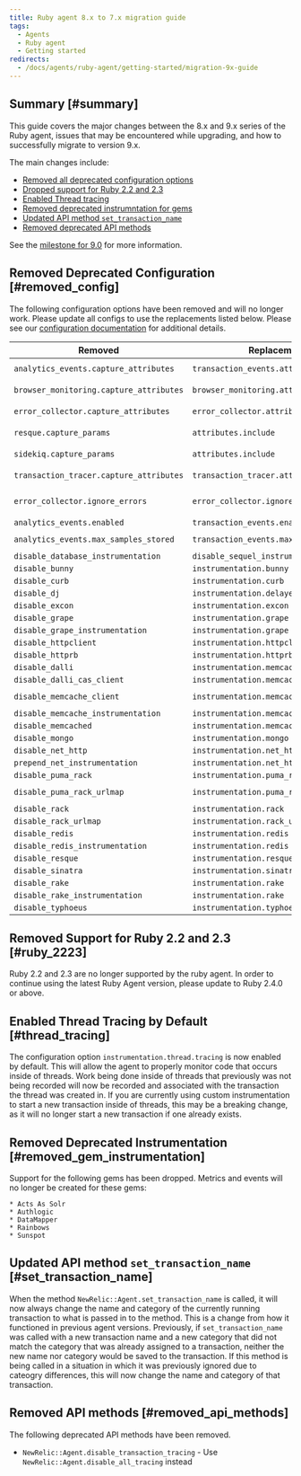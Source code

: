 ```yaml
---
title: Ruby agent 8.x to 7.x migration guide
tags:
  - Agents
  - Ruby agent
  - Getting started
redirects:
  - /docs/agents/ruby-agent/getting-started/migration-9x-guide
---
```


## Summary [#summary]

This guide covers the major changes between the 8.x and 9.x series of the Ruby agent, issues that may be encountered while upgrading, and how to successfully migrate to version 9.x.

The main changes include:

* [Removed all deprecated configuration options](#removed_config)
* [Dropped support for Ruby 2.2 and 2.3](#ruby_2223)
* [Enabled Thread tracing](#thread_tracing)
* [Removed deprecated instrumntation for gems](#removed_gem_instrumentation)
* [Updated API method `set_transaction_name`](#set_transaction_name)
* [Removed deprecated API methods](#removed_api_methods)

See the [milestone for 9.0](https://github.com/newrelic/newrelic-ruby-agent/milestone/28?closed=1) for more information.

## Removed Deprecated Configuration [#removed_config]

  The following configuration options have been removed and will no longer work. Please update all configs to use the replacements listed below. Please see our [configuration documentation](/docs/apm/agents/ruby-agent/configuration/ruby-agent-configuration) for additional details.

  |  Removed                                  | Replacement                               | `newrelic.yml` example                                                              |
  | ----------------------------------------- | ----------------------------------------- | ----------------------------------------------------------------------------------- |
  | `analytics_events.capture_attributes`     | `transaction_events.attributes.enabled`   | `transaction_events.attributes.enabled: false`                                      |
  | `browser_monitoring.capture_attributes`   | `browser_monitoring.attributes.enabled`   | `browser_monitoring.attributes.enabled: false`                                      |
  | `error_collector.capture_attributes`      | `error_collector.attributes.enabled`      | `error_collector.attributes.enabled: false`                                         |
  | `resque.capture_params`                   | `attributes.include`                      | `attributes.include: ['job.resque.args.*']`                                         |
  | `sidekiq.capture_params`                  | `attributes.include`                      | `attributes.include: ['job.sidekiq.args.*']`                                        |
  | `transaction_tracer.capture_attributes`   | `transaction_tracer.attributes.enabled`   | `transaction_tracer.attributes.enabled: false`                                      |
  | `error_collector.ignore_errors`           | `error_collector.ignore_classes`          | `error_collector.ignore_classes: ['ActionController::RoutingError', 'CustomError']` |
  | `analytics_events.enabled`                | `transaction_events.enabled`              | `transaction_events.enabled: false`                                                 |
  | `analytics_events.max_samples_stored`     | `transaction_events.max_samples_stored`   | `transaction_events.max_samples_stored: 1200`                                       |
  | `disable_database_instrumentation`        | `disable_sequel_instrumentation`          | `disable_sequel_instrumentation: true`                                              |
  | `disable_bunny`                           | `instrumentation.bunny`                   | `instrumentation.bunny: disabled`                                                   |
  | `disable_curb`                            | `instrumentation.curb`                    | `instrumentation.curb: disabled`                                                    |
  | `disable_dj`                              | `instrumentation.delayed_job`             | `instrumentation.delayed_job: disabled`                                             |
  | `disable_excon`                           | `instrumentation.excon`                   | `instrumentation.excon: disabled`                                                   |
  | `disable_grape`                           | `instrumentation.grape`                   | `instrumentation.grape: disabled`                                                   |
  | `disable_grape_instrumentation`           | `instrumentation.grape`                   | `instrumentation.grape: disabled`                                                   |
  | `disable_httpclient`                      | `instrumentation.httpclient`              | `instrumentation.httpcient: disabled`                                               |
  | `disable_httprb`                          | `instrumentation.httprb`                  | `instrumentation.httprb: disabled`                                                  |
  | `disable_dalli`                           | `instrumentation.memcache`                | `instrumentation.memcache: disabled`                                                |
  | `disable_dalli_cas_client`                | `instrumentation.memcache`                | `instrumentation.memcache: disabled`                                                |
  | `disable_memcache_client`                 | `instrumentation.memcache-client`         | `instrumentation.memcache-client: disabled`                                         |
  | `disable_memcache_instrumentation`        | `instrumentation.memcache`                | `instrumentation.memcache: disabled`                                                |
  | `disable_memcached`                       | `instrumentation.memcached`               | `instrumentation.memcached: disabled`                                               |
  | `disable_mongo`                           | `instrumentation.mongo`                   | `instrumentation.mongo: disabled`                                                   |
  | `disable_net_http`                        | `instrumentation.net_http`                | `instrumentation.net_http: disabled`                                                |
  | `prepend_net_instrumentation`             | `instrumentation.net_http`                | `instrumentation.net_http: prepend`                                                 |
  | `disable_puma_rack`                       | `instrumentation.puma_rack`               | `instrumentation.puma_rack: disabled`                                               |
  | `disable_puma_rack_urlmap`                | `instrumentation.puma_rack_urlmap`        | `instrumentation.puma_rack_urlmap: disabled`                                        |
  | `disable_rack`                            | `instrumentation.rack`                    | `instrumentation.rack: disabled`                                                    |
  | `disable_rack_urlmap`                     | `instrumentation.rack_urlmap`             | `instrumentation.rack_urlmap: disabled`                                             |
  | `disable_redis`                           | `instrumentation.redis`                   | `instrumentation.redis: disabled`                                                   |
  | `disable_redis_instrumentation`           | `instrumentation.redis`                   | `instrumentation.redis: disabled`                                                   |
  | `disable_resque`                          | `instrumentation.resque`                  | `instrumentation.resque: disabled`                                                  |
  | `disable_sinatra`                         | `instrumentation.sinatra`                 | `instrumentation.sinatra: disabled`                                                 |
  | `disable_rake`                            | `instrumentation.rake`                    | `instrumentation.rake: disabled`                                                    |
  | `disable_rake_instrumentation`            | `instrumentation.rake`                    | `instrumentation.rake: disabled`                                                    |
  | `disable_typhoeus`                        | `instrumentation.typhoeus`                | `instrumentation.typhoeus: disabled`                                                |


## Removed Support for Ruby 2.2 and 2.3 [#ruby_2223]

  Ruby 2.2 and 2.3 are no longer supported by the ruby agent. In order to continue using the latest Ruby Agent version, please update to Ruby 2.4.0 or above.


## Enabled Thread Tracing by Default [#thread_tracing]

  The configuration option `instrumentation.thread.tracing` is now enabled by default. This will allow the agent to properly monitor code that occurs inside of threads. Work being done inside of threads that previously was not being recorded will now be recorded and associated with the transaction the thread was created in.
  If you are currently using custom instrumentation to start a new transaction inside of threads, this may be a breaking change, as it will no longer start a new transaction if one already exists.


## Removed Deprecated Instrumentation [#removed_gem_instrumentation]

  Support for the following gems has been dropped. Metrics and events will no longer be created for these gems:

    * Acts As Solr
    * Authlogic
    * DataMapper
    * Rainbows
    * Sunspot


## Updated API method `set_transaction_name` [#set_transaction_name]

  When the method `NewRelic::Agent.set_transaction_name` is called, it will now always change the name and category of the currently running transaction to what is passed in to the method. This is a change from how it functioned in previous agent versions. Previously, if `set_transaction_name` was called with a new transaction name and a new category that did not match the category that was already assigned to a transaction, neither the new name nor category would be saved to the transaction. 
  If this method is being called in a situation in which it was previously ignored due to cateogry differences, this will now change the name and category of that transaction. 


## Removed API methods [#removed_api_methods]

  The following deprecated API methods have been removed.
  - `NewRelic::Agent.disable_transaction_tracing` - Use `NewRelic::Agent.disable_all_tracing` instead
